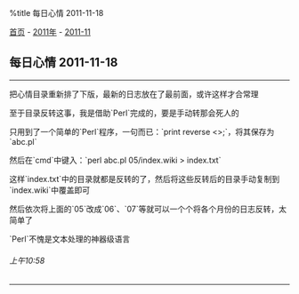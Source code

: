 %title 每日心情 2011-11-18

[[../../../index|首页]] - [[../index|2011年]] - [[index|2011-11]]
==每日心情 2011-11-18==
----
把心情目录重新排了下版，最新的日志放在了最前面，或许这样才合常理

至于目录反转这事，我是借助`Perl`完成的，要是手动转那会死人的

只用到了一个简单的`Perl`程序，一句而已：`print reverse <>;`，将其保存为`abc.pl`

然后在`cmd`中键入：`perl abc.pl 05/index.wiki > index.txt`

这样`index.txt`中的目录就都是反转的了，然后将这些反转后的目录手动复制到`index.wiki`中覆盖即可

然后依次将上面的`05`改成`06`、`07`等就可以一个个将各个月份的日志反转，太简单了

`Perl`不愧是文本处理的神器级语言
======上午10:58======
----

